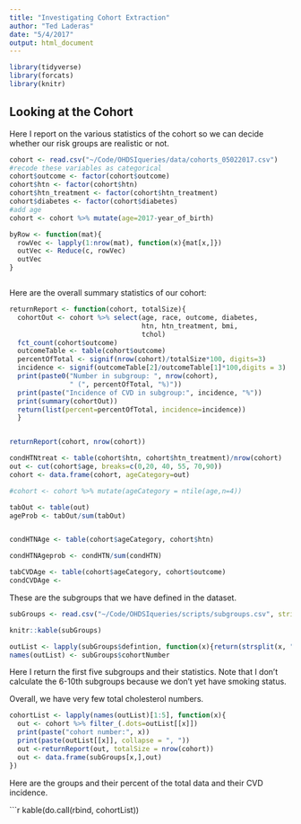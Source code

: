 ```yaml
---
title: "Investigating Cohort Extraction"
author: "Ted Laderas"
date: "5/4/2017"
output: html_document
---
```


```r
library(tidyverse)
library(forcats)
library(knitr)
```

## Looking at the Cohort

Here I report on the various statistics of the cohort so we can decide whether our risk groups are realistic or not.

```r
cohort <- read.csv("~/Code/OHDSIqueries/data/cohorts_05022017.csv")
#recode these variables as categorical
cohort$outcome <- factor(cohort$outcome)
cohort$htn <- factor(cohort$htn)
cohort$htn_treatment <- factor(cohort$htn_treatment)
cohort$diabetes <- factor(cohort$diabetes)
#add age
cohort <- cohort %>% mutate(age=2017-year_of_birth)

byRow <- function(mat){
  rowVec <- lapply(1:nrow(mat), function(x){mat[x,]})
  outVec <- Reduce(c, rowVec)
  outVec
}



```

Here are the overall summary statistics of our cohort:

```r
returnReport <- function(cohort, totalSize){
  cohortOut <- cohort %>% select(age, race, outcome, diabetes,
                                 htn, htn_treatment, bmi,
                                 tchol)
  fct_count(cohort$outcome)
  outcomeTable <- table(cohort$outcome)
  percentOfTotal <- signif(nrow(cohort)/totalSize*100, digits=3)
  incidence <- signif(outcomeTable[2]/outcomeTable[1]*100,digits = 3)
  print(paste0("Number in subgroup: ", nrow(cohort), 
               " (", percentOfTotal, "%)"))
  print(paste("Incidence of CVD in subgroup:", incidence, "%"))
  print(summary(cohortOut))
  return(list(percent=percentOfTotal, incidence=incidence))
  }


returnReport(cohort, nrow(cohort))

condHTNtreat <- table(cohort$htn, cohort$htn_treatment)/nrow(cohort)
out <- cut(cohort$age, breaks=c(0,20, 40, 55, 70,90))
cohort <- data.frame(cohort, ageCategory=out)

#cohort <- cohort %>% mutate(ageCategory = ntile(age,n=4))

tabOut <- table(out)
ageProb <- tabOut/sum(tabOut)


condHTNAge <- table(cohort$ageCategory, cohort$htn)

condHTNAgeprob <- condHTN/sum(condHTN)

tabCVDAge <- table(cohort$ageCategory, cohort$outcome)
condCVDAge <- 
```
These are the subgroups that we have defined in the dataset.

```r
subGroups <- read.csv("~/Code/OHDSIqueries/scripts/subgroups.csv", stringsAsFactors = FALSE)

knitr::kable(subGroups)

outList <- lapply(subGroups$defintion, function(x){return(strsplit(x, ",")[[1]])})
names(outList) <- subGroups$cohortNumber
```

Here I return the first five subgroups and their statistics. Note that I don't calculate the 6-10th subgroups because we don't yet have smoking status.

Overall, we have very few total cholesterol numbers. 

```r
cohortList <- lapply(names(outList)[1:5], function(x){
  out <- cohort %>% filter_(.dots=outList[[x]])
  print(paste("cohort number:", x))
  print(paste(outList[[x]], collapse = ", "))
  out <-returnReport(out, totalSize = nrow(cohort))
  out <- data.frame(subGroups[x,],out)
})
```

Here are the groups and their percent of the total data and their CVD incidence.

```r

kable(do.call(rbind, cohortList))

